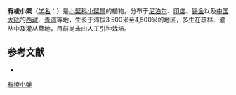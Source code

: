 {{Speciesbox
| name = 有棱小檗
| status = 
| status_system = 
| image = Berberis_angulosa_(colour-drawing).jpg
| genus = Berberis
| species = angulosa
| authority = Wall. ex Hook. f. et Thoms.
}}

'''有棱小檗'''（[[学名|学名]]：{{lang|la|''Berberis angulosa''}}）是[[小檗科|小檗科]][[小檗属|小檗属]]的植物。分布于[[尼泊尔|尼泊尔]]、[[印度|印度]]、[[锡金|锡金]]以及[[中国大陆|中国大陆]]的[[西藏|西藏]]、[[青海|青海]]等地，生长于海拔3,500米至4,500米的地区，多生在疏林、灌丛中及灌丛草地，目前尚未由人工引种栽培。

== 参考文献 ==
<div class="references-small">
* {{cite web| url =http://www.bioinfo.cn/db05/KmzwSpecies.php?action=view&id=1368| title =有棱小檗| work =《中国高等植物数据库全库》| publisher =中国科学院微生物研究所| author =昆明植物研究所| accessdate =2009-02-22| deadurl =yes| archiveurl =https://web.archive.org/web/20160305014505/http://www.bioinfo.cn/db05/KmzwSpecies.php?action=view&id=1368| archivedate =2016-03-05}}
</div>
{{Taxonbar|from=Q1723998}}

[[Category:小檗属|有棱小檗]]


{{植物小作品}}